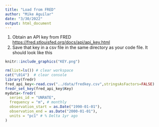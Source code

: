 ```yaml
---
title: "Load from FRED"
author: "Mike Aguilar"
date: "3/30/2022"
output: html_document
---
```



<!-- ### Load from FRED -->
1. Obtain an API key from FRED <https://fred.stlouisfed.org/docs/api/api_key.html>
2. Save that key in a csv file in the same directory as your code file. It should look like this

```r
knitr::include_graphics("KEY.png")
```

```r
rm(list=ls()) # clear workspace
cat("\014")  # clear console
library(fredr)
fred_api_key<-read.csv("../data/fredkey.csv",stringsAsFactors=FALSE)
fredr_set_key(fred_api_key$Key)
mydata<-fredr(
  series_id = "UNRATE",
  frequency = "m", # monthly
  observation_start = as.Date("1990-01-01"),
  observation_end = as.Date("2000-01-01"),
  units = "pc1" # % Delta 1yr ago
)
```

